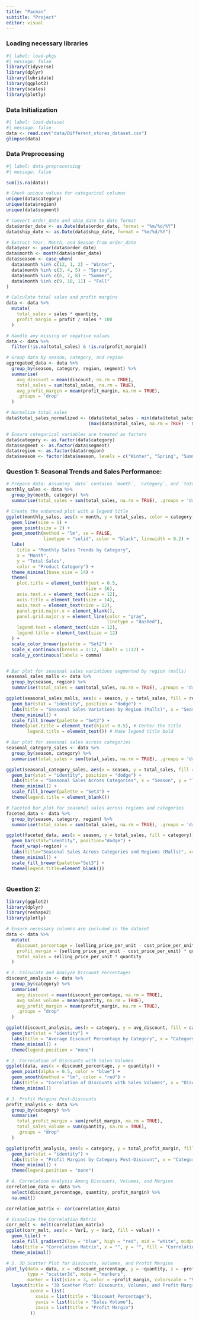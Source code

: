 ```yaml
---
title: "Pacman"
subtitle: "Project"
editor: visual
---
```


### Loading necessary libraries

```r
#| label: load-pkgs
#| message: false
library(tidyverse)
library(dplyr)
library(lubridate)
library(ggplot2)
library(scales)
library(plotly)

```

### Data Initialization

```r
#| label: load-dataset
#| message: false
data <- read.csv("data/Different_stores_dataset.csv")
glimpse(data)

```

### Data Preprocessing

```r
#| label: data-preprocessing
#| message: false

sum(is.na(data))

# Check unique values for categorical columns
unique(data$category)
unique(data$region)
unique(data$segment)

# Convert order_date and ship_date to date format
data$order_date <- as.Date(data$order_date, format = "%m/%d/%Y")
data$ship_date <- as.Date(data$ship_date, format = "%m/%d/%Y")

# Extract Year, Month, and Season from order_date
data$year <- year(data$order_date)
data$month <- month(data$order_date)
data$season <- case_when(
  data$month %in% c(12, 1, 2) ~ "Winter",
  data$month %in% c(3, 4, 5) ~ "Spring",
  data$month %in% c(6, 7, 8) ~ "Summer",
  data$month %in% c(9, 10, 11) ~ "Fall"
)

# Calculate total sales and profit margins
data <- data %>%
  mutate(
    total_sales = sales * quantity,
    profit_margin = profit / sales * 100
  )

# Handle any missing or negative values
data <- data %>%
  filter(!is.na(total_sales) & !is.na(profit_margin))

# Group data by season, category, and region
aggregated_data <- data %>%
  group_by(season, category, region, segment) %>%
  summarise(
    avg_discount = mean(discount, na.rm = TRUE),
    total_sales = sum(total_sales, na.rm = TRUE),
    avg_profit_margin = mean(profit_margin, na.rm = TRUE),
    .groups = 'drop'
  )

# Normalize total_sales
data$total_sales_normalized <- (data$total_sales - min(data$total_sales, na.rm = TRUE)) /
                               (max(data$total_sales, na.rm = TRUE) - min(data$total_sales, na.rm = TRUE))

# Ensure categorical variables are treated as factors
data$category <- as.factor(data$category)
data$segment <- as.factor(data$segment)
data$region <- as.factor(data$region)
data$season <- factor(data$season, levels = c("Winter", "Spring", "Summer", "Fall"))
```

### Question 1: Seasonal Trends and Sales Performance:

```r


# Prepare data: Assuming `data` contains `month`, `category`, and `total_sales`
monthly_sales <- data %>%
  group_by(month, category) %>%
  summarise(total_sales = sum(total_sales, na.rm = TRUE), .groups = 'drop')

# Create the enhanced plot with a legend title
ggplot(monthly_sales, aes(x = month, y = total_sales, color = category)) +
  geom_line(size = 1) +                             
  geom_point(size = 2) +                            
  geom_smooth(method = "lm", se = FALSE,         
              linetype = "solid", color = "black", linewidth = 0.2) +
  labs(
    title = "Monthly Sales Trends by Category",
    x = "Month",
    y = "Total Sales",
    color = "Product Category") +
  theme_minimal(base_size = 14) +                   
  theme(
    plot.title = element_text(hjust = 0.5,          
                              size = 16),
    axis.text.x = element_text(size = 12),          
    axis.title = element_text(size = 14),
    axis.text = element_text(size = 12),           
    panel.grid.major.x = element_blank(),          
    panel.grid.major.y = element_line(color = "gray", 
                                      linetype = "dashed"), 
    legend.text = element_text(size = 12),
    legend.title = element_text(size = 12)     
  ) +
  scale_color_brewer(palette = "Set2") +           
  scale_x_continuous(breaks = 1:12, labels = 1:12) + 
  scale_y_continuous(labels = comma)              



```

```r
# Bar plot for seasonal sales variations segmented by region (malls)
seasonal_sales_malls <- data %>%
  group_by(season, region) %>%
  summarise(total_sales = sum(total_sales, na.rm = TRUE), .groups = 'drop')

ggplot(seasonal_sales_malls, aes(x = season, y = total_sales, fill = region)) +
  geom_bar(stat = "identity", position = "dodge") +
  labs(title = "Seasonal Sales Variations by Region (Malls)", x = "Season", y = "Total Sales", fill = "Region") +
  theme_minimal() +
  scale_fill_brewer(palette = "Set2") +
  theme(plot.title = element_text(hjust = 0.5), # Center the title
        legend.title = element_text()) # Make legend title bold
```

```r
# Bar plot for seasonal sales across categories
seasonal_category_sales <- data %>%
  group_by(season, category) %>%
  summarise(total_sales = sum(total_sales, na.rm = TRUE), .groups = 'drop')

ggplot(seasonal_category_sales, aes(x = season, y = total_sales, fill = category)) +
  geom_bar(stat = "identity", position = "dodge") +
  labs(title = "Seasonal Sales Across Categories", x = "Season", y = "Total Sales") +
  theme_minimal() +
  scale_fill_brewer(palette = "Set3") +
  theme(legend.title = element_blank())
```

```r
# Faceted bar plot for seasonal sales across regions and categories
faceted_data <- data %>%
  group_by(season, category, region) %>%
  summarise(total_sales = sum(total_sales, na.rm = TRUE), .groups = 'drop')

ggplot(faceted_data, aes(x = season, y = total_sales, fill = category)) +
  geom_bar(stat="identity", position="dodge") +
  facet_wrap(~region) +
  labs(title="Seasonal Sales Across Categories and Regions (Malls)", x="Season", y="Total Sales") +
  theme_minimal() +
  scale_fill_brewer(palette="Set3") +
  theme(legend.title=element_blank())
 
```

### Question 2:

```r
library(ggplot2)
library(dplyr)
library(reshape2)
library(plotly)

# Ensure necessary columns are included in the dataset
data <- data %>%
  mutate(
    discount_percentage = (selling_price_per_unit - cost_price_per_unit) / selling_price_per_unit * 100,
    profit_margin = (selling_price_per_unit - cost_price_per_unit) * quantity,
    total_sales = selling_price_per_unit * quantity
  )

# 1. Calculate and Analyze Discount Percentages
discount_analysis <- data %>%
  group_by(category) %>%
  summarise(
    avg_discount = mean(discount_percentage, na.rm = TRUE),
    avg_sales_volume = mean(quantity, na.rm = TRUE),
    avg_profit_margin = mean(profit_margin, na.rm = TRUE),
    .groups = "drop"
  )

ggplot(discount_analysis, aes(x = category, y = avg_discount, fill = category)) +
  geom_bar(stat = "identity") +
  labs(title = "Average Discount Percentage by Category", x = "Category", y = "Average Discount (%)") +
  theme_minimal() +
  theme(legend.position = "none")

# 2. Correlation of Discounts with Sales Volumes
ggplot(data, aes(x = discount_percentage, y = quantity)) +
  geom_point(alpha = 0.5, color = "blue") +
  geom_smooth(method = "lm", color = "red") +
  labs(title = "Correlation of Discounts with Sales Volumes", x = "Discount Percentage", y = "Sales Volume") +
  theme_minimal()

# 3. Profit Margins Post-Discounts
profit_analysis <- data %>%
  group_by(category) %>%
  summarise(
    total_profit_margin = sum(profit_margin, na.rm = TRUE),
    total_sales_volume = sum(quantity, na.rm = TRUE),
    .groups = "drop"
  )

ggplot(profit_analysis, aes(x = category, y = total_profit_margin, fill = category)) +
  geom_bar(stat = "identity") +
  labs(title = "Profit Margins by Category Post-Discount", x = "Category", y = "Profit Margin") +
  theme_minimal() +
  theme(legend.position = "none")

# 4. Correlation Analysis Among Discounts, Volumes, and Margins
correlation_data <- data %>%
  select(discount_percentage, quantity, profit_margin) %>%
  na.omit()

correlation_matrix <- cor(correlation_data)

# Visualize the Correlation Matrix
corr_melt <- melt(correlation_matrix)
ggplot(corr_melt, aes(x = Var1, y = Var2, fill = value)) +
  geom_tile() +
  scale_fill_gradient2(low = "blue", high = "red", mid = "white", midpoint = 0) +
  labs(title = "Correlation Matrix", x = "", y = "", fill = "Correlation") +
  theme_minimal()

# 5. 3D Scatter Plot for Discounts, Volumes, and Profit Margins
plot_ly(data = data, x = ~discount_percentage, y = ~quantity, z = ~profit_margin, 
        type = "scatter3d", mode = "markers",
        marker = list(size = 3, color = ~profit_margin, colorscale = "Viridis")) %>%
  layout(title = "3D Scatter Plot: Discounts, Volumes, and Profit Margins",
         scene = list(
           xaxis = list(title = "Discount Percentage"),
           yaxis = list(title = "Sales Volume"),
           zaxis = list(title = "Profit Margin")
         ))

```
